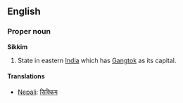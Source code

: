 ==English==
===Proper noun===
'''Sikkim'''

#State in eastern [[India]] which has [[Gangtok]] as its capital.

====Translations====
*[[Nepali]]: [[सिक्किम]]